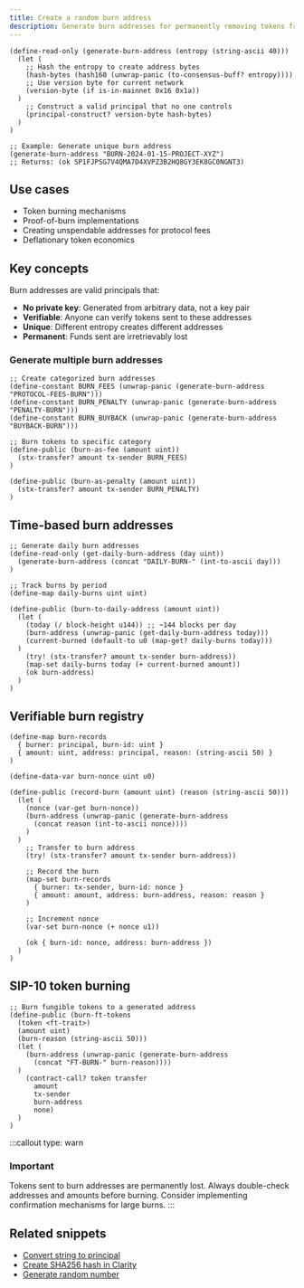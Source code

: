 ```yaml
---
title: Create a random burn address
description: Generate burn addresses for permanently removing tokens from circulation
---
```


```clarity
(define-read-only (generate-burn-address (entropy (string-ascii 40)))
  (let (
    ;; Hash the entropy to create address bytes
    (hash-bytes (hash160 (unwrap-panic (to-consensus-buff? entropy))))
    ;; Use version byte for current network
    (version-byte (if is-in-mainnet 0x16 0x1a))
  )
    ;; Construct a valid principal that no one controls
    (principal-construct? version-byte hash-bytes)
  )
)

;; Example: Generate unique burn address
(generate-burn-address "BURN-2024-01-15-PROJECT-XYZ")
;; Returns: (ok SP1FJPSG7V4QMA7D4XVPZ3B2HQ8GY3EK8GC0NGNT3)
```

## Use cases

- Token burning mechanisms
- Proof-of-burn implementations
- Creating unspendable addresses for protocol fees
- Deflationary token economics

## Key concepts

Burn addresses are valid principals that:

- **No private key**: Generated from arbitrary data, not a key pair
- **Verifiable**: Anyone can verify tokens sent to these addresses
- **Unique**: Different entropy creates different addresses
- **Permanent**: Funds sent are irretrievably lost

### Generate multiple burn addresses

```clarity
;; Create categorized burn addresses
(define-constant BURN_FEES (unwrap-panic (generate-burn-address "PROTOCOL-FEES-BURN")))
(define-constant BURN_PENALTY (unwrap-panic (generate-burn-address "PENALTY-BURN")))
(define-constant BURN_BUYBACK (unwrap-panic (generate-burn-address "BUYBACK-BURN")))

;; Burn tokens to specific category
(define-public (burn-as-fee (amount uint))
  (stx-transfer? amount tx-sender BURN_FEES)
)

(define-public (burn-as-penalty (amount uint))
  (stx-transfer? amount tx-sender BURN_PENALTY)
)
```

## Time-based burn addresses

```clarity
;; Generate daily burn addresses
(define-read-only (get-daily-burn-address (day uint))
  (generate-burn-address (concat "DAILY-BURN-" (int-to-ascii day)))
)

;; Track burns by period
(define-map daily-burns uint uint)

(define-public (burn-to-daily-address (amount uint))
  (let (
    (today (/ block-height u144)) ;; ~144 blocks per day
    (burn-address (unwrap-panic (get-daily-burn-address today)))
    (current-burned (default-to u0 (map-get? daily-burns today)))
  )
    (try! (stx-transfer? amount tx-sender burn-address))
    (map-set daily-burns today (+ current-burned amount))
    (ok burn-address)
  )
)
```

## Verifiable burn registry

```clarity
(define-map burn-records 
  { burner: principal, burn-id: uint }
  { amount: uint, address: principal, reason: (string-ascii 50) }
)

(define-data-var burn-nonce uint u0)

(define-public (record-burn (amount uint) (reason (string-ascii 50)))
  (let (
    (nonce (var-get burn-nonce))
    (burn-address (unwrap-panic (generate-burn-address 
      (concat reason (int-to-ascii nonce))))
    )
  )
    ;; Transfer to burn address
    (try! (stx-transfer? amount tx-sender burn-address))
    
    ;; Record the burn
    (map-set burn-records 
      { burner: tx-sender, burn-id: nonce }
      { amount: amount, address: burn-address, reason: reason }
    )
    
    ;; Increment nonce
    (var-set burn-nonce (+ nonce u1))
    
    (ok { burn-id: nonce, address: burn-address })
  )
)
```

## SIP-10 token burning

```clarity
;; Burn fungible tokens to a generated address
(define-public (burn-ft-tokens 
  (token <ft-trait>)
  (amount uint)
  (burn-reason (string-ascii 50)))
  (let (
    (burn-address (unwrap-panic (generate-burn-address 
      (concat "FT-BURN-" burn-reason))))
  )
    (contract-call? token transfer 
      amount 
      tx-sender 
      burn-address 
      none)
  )
)
```



:::callout
type: warn
### Important
Tokens sent to burn addresses are permanently lost. Always double-check addresses and amounts before burning. Consider implementing confirmation mechanisms for large burns.
:::

## Related snippets

- [Convert string to principal](/resources/snippets/convert-string-to-principal)
- [Create SHA256 hash in Clarity](/resources/snippets/create-sha256-hash-clarity)
- [Generate random number](/resources/snippets/generate-random-number)
